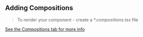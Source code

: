 ## Adding Compositions

> To render your component - create a _\*.compositions.tsx_ file

[See the Compositions tab for more info](~compositions)
